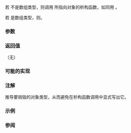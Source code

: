 {{cpp/title|destroy_at}}
{{cpp/memory/navbar}}
{{dcl begin}}
{{dcl header|memory}}
{{dcl rev multi
|since1=c++17|dcl1=  
template&lt; class T &gt;
void destroy_at( T* p );
|since2=c++20|dcl2=  
template&lt; class T &gt;
constexpr void destroy_at( T* p );
}}
{{dcl end}}

若 {{tt|T}} 不是数组类型，则调用 {{c|p}} 所指向对象的析构函数，如同用 {{c|p-&gt;~T()}}。

若 {{tt|T}} 是数组类型，则{{rev inl|until=c++20|程序非良构}}{{rev inl|since=c++20|按顺序递归地销毁 {{c|*p}} 的元素，如同通过调用 {{c|std::destroy(std::begin(*p), std::end(*p))}}}}。

===参数===
{{par begin}}
{{par|p|指向要被销毁的对象的指针}}
{{par end}}

===返回值===
（无）

===可能的实现===
{{eq fun|1=
template&lt;class T&gt;
constexpr void destroy_at(T* p) 
{
    if constexpr (std::is_array_v&lt;T&gt;)
        for (auto &amp;elem : *p)
            (destroy_at)(std::addressof(elem));
    else
        p-&gt;~T(); 
}
// C++17 版本：
// template&lt;class T&gt; void destroy_at(T* p) { p-&gt;~T(); }
}}

===注解===
{{tt|destroy_at}} 推导要销毁的对象类型，从而避免在析构函数调用中显式写出它。

{{rrev|since=c++20|
在某[[cpp/language/constant expression|常量表达式]] {{c|e}} 的求值中调用 {{tt|destroy_at}} 时，参数 {{c|p}} 必须指向生存期始于 {{c|e}} 的求值内的对象。
}}

===示例===
{{cpp/memory/destroy example|destroy_at}}

===参阅===
{{dsc begin}}
{{dsc inc|cpp/memory/dsc destroy}}
{{dsc inc|cpp/memory/dsc destroy_n}}
{{dsc inc|cpp/memory/dsc construct_at}}
{{dsc inc|cpp/memory/ranges/dsc destroy_at}}
{{dsc end}}

{{langlinks|de|en|es|ja|ru}}